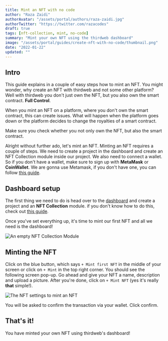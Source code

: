 ```yaml
---
title: Mint an NFT with no code
author: "Raza Zaidi"
authorAvatar: "/assets/portal/authors/raza-zaidi.jpg"
authorTwitter: "https://twitter.com/razacodes"
draft: true
tags: [nft-collection, mint, no-code]
summary: "Mint your own NFT using the thirdweb dashboard"
image: "/assets/portal/guides/create-nft-with-no-code/thumbnail.png"
date: "2022-01-22"
updated: ""
---
```


## Intro

This guide explains in a couple of easy steps how to mint an NFT.
You might wonder, why create an NFT with thirdweb and not some other platform?
Well with thirdweb you don't just own the NFT, but you also own the smart contract. **Full Control**.

When you mint an NFT on a platform, where you don't own the smart contract, this can create issues.
What will happen when the platform goes down or the platform decides to change the royalties of a smart contract.

Make sure you check whether you not only own the NFT, but also the smart contract.

Alright without further ado, let's mint an NFT.
Minting an NFT requires a couple of steps. We need to create a project in the dashboard and create an NFT Collection module inside our project. We also need to connect a wallet. So if you don't have a wallet, make sure to sign up with **MetaMask** or **CoinWallet**. We are gonna use Metamask, if you don't have one, you can follow [this guide](/guides/create-a-metamask-wallet).

## Dashboard setup

The first thing we need to do is head over to the [dashboard](https://thirdweb.com/dashboard) and create a project and an **NFT Collection** module. if you don't know how to do this, check out [this guide](/learn/introduction).

Once you've set everything up, it's time to mint our first NFT and all we need is the dashboard!

![An empty NFT Collection Module](/assets/portal/guides/create-nft-with-no-code/nft-module.png)

## Minting the NFT

Click on the blue button, which says `+ Mint first NFT` in the middle of your screen or click on `+ Mint` in the top right corner.
You should see the following screen pop-up.
Go ahead and give your NFT a name, description and upload a picture.
After you're done, click on `+ Mint NFT` (yes it's really **that** simple!).

![The NFT settings to mint an NFT](/assets/portal/guides/create-nft-with-no-code/nft-settings.png)

You will be asked to confirm the transaction via your wallet.
Click confirm.

## That's it!

You have minted your own NFT using thirdweb's dashboard!
